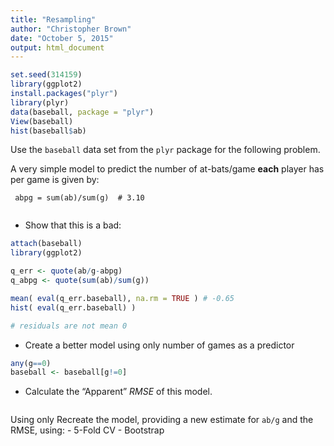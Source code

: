 ```yaml
---
title: "Resampling"
author: "Christopher Brown"
date: "October 5, 2015"
output: html_document
---
```



```r
set.seed(314159)
library(ggplot2)
install.packages("plyr")
library(plyr)
data(baseball, package = "plyr")
View(baseball)
hist(baseball$ab)
```


Use the `baseball` data set from the `plyr` package for the following problem.

A very simple model to predict the number of at-bats/game **each** player has per game is given by: 
 
     abpg = sum(ab)/sum(g)  # 3.10
     

- Show that this is a bad:

```r
attach(baseball)
library(ggplot2)

q_err <- quote(ab/g-abpg)
q_abpg <- quote(sum(ab)/sum(g))

mean( eval(q_err.baseball), na.rm = TRUE ) # -0.65
hist( eval(q_err.baseball) )

# residuals are not mean 0
```



- Create a better model using only number of games as a predictor

```r

any(g==0)
baseball <- baseball[g!=0]

```


- Calculate the "Apparent" *RMSE* of this model.    

```r



```


Using only Recreate the model, providing a new estimate for `ab/g` and the RMSE, using:
- 5-Fold CV
- Bootstrap

```r



```


